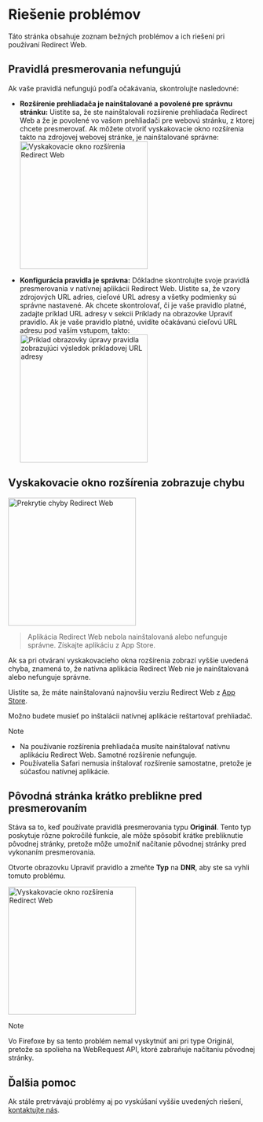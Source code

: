 
# Riešenie problémov

Táto stránka obsahuje zoznam bežných problémov a ich riešení pri používaní Redirect Web.

<TOCInline toc={toc} />

## Pravidlá presmerovania nefungujú

Ak vaše pravidlá nefungujú podľa očakávania, skontrolujte nasledovné:

- **Rozšírenie prehliadača je nainštalované a povolené pre správnu stránku:** Uistite sa, že ste nainštalovali rozšírenie prehliadača Redirect Web a že je povolené vo vašom prehliadači pre webovú stránku, z ktorej chcete presmerovať. Ak môžete otvoriť vyskakovacie okno rozšírenia takto na zdrojovej webovej stránke, je nainštalované správne:
    <Image src={ExtensionPopup} alt="Vyskakovacie okno rozšírenia Redirect Web" width="260" hasShadow/>

- **Konfigurácia pravidla je správna:** Dôkladne skontrolujte svoje pravidlá presmerovania v natívnej aplikácii Redirect Web. Uistite sa, že vzory zdrojových URL adries, cieľové URL adresy a všetky podmienky sú správne nastavené. Ak chcete skontrolovať, či je vaše pravidlo platné, zadajte príklad URL adresy v sekcii Príklady na obrazovke Upraviť pravidlo. Ak je vaše pravidlo platné, uvidíte očakávanú cieľovú URL adresu pod vaším vstupom, takto:
    <Image src={RuleEditExampleResult} alt="Príklad obrazovky úpravy pravidla zobrazujúci výsledok príkladovej URL adresy" width="260" hasShadow/>

## Vyskakovacie okno rozšírenia zobrazuje chybu

<Image src={ErrorOverlay} alt="Prekrytie chyby Redirect Web" width="260" hasShadow hasRoundedCorners/>

> Aplikácia Redirect Web nebola nainštalovaná alebo nefunguje správne.
> Získajte aplikáciu z App Store.

Ak sa pri otváraní vyskakovacieho okna rozšírenia zobrazí vyššie uvedená chyba, znamená to, že natívna aplikácia Redirect Web nie je nainštalovaná alebo nefunguje správne.

Uistite sa, že máte nainštalovanú najnovšiu verziu Redirect Web z [App Store](https://apps.apple.com/app/id1571283503).

Možno budete musieť po inštalácii natívnej aplikácie reštartovať prehliadač.

> [!NOTE]
> * Na používanie rozšírenia prehliadača musíte nainštalovať natívnu aplikáciu Redirect Web. Samotné rozšírenie nefunguje.
> * Používatelia Safari nemusia inštalovať rozšírenie samostatne, pretože je súčasťou natívnej aplikácie.

## Pôvodná stránka krátko preblikne pred presmerovaním

Stáva sa to, keď používate pravidlá presmerovania typu **Originál**. Tento typ poskytuje rôzne pokročilé funkcie, ale môže spôsobiť krátke prebliknutie pôvodnej stránky, pretože môže umožniť načítanie pôvodnej stránky pred vykonaním presmerovania.

Otvorte obrazovku Upraviť pravidlo a zmeňte **Typ** na **DNR**, aby ste sa vyhli tomuto problému.

<Image src={EditRuleDnr} alt="Vyskakovacie okno rozšírenia Redirect Web" height="260" hasShadow hasRoundedCorners/>

> [!NOTE]
> Vo Firefoxe by sa tento problém nemal vyskytnúť ani pri type Originál, pretože sa spolieha na WebRequest API, ktoré zabraňuje načítaniu pôvodnej stránky.

## Ďalšia pomoc

Ak stále pretrvávajú problémy aj po vyskúšaní vyššie uvedených riešení, [kontaktujte nás](/contact-us).
